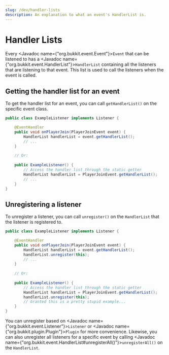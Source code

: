 ---
slug: /dev/handler-lists
description: An explanation to what an event's HandlerList is.
---

# Handler Lists

Every <Javadoc name={"org.bukkit.event.Event"}>`Event`</Javadoc> that can be listened to has a
<Javadoc name={"org.bukkit.event.HandlerList"}>`HandlerList`</Javadoc> containing all the listeners that are listening to that event.
This list is used to call the listeners when the event is called.

## Getting the handler list for an event

To get the handler list for an event, you can call `getHandlerList()` on the specific event class.

```java title="ExampleListener.java"
public class ExampleListener implements Listener {

    @EventHandler
    public void onPlayerJoin(PlayerJoinEvent event) {
        HandlerList handlerList = event.getHandlerList();
        // ...
    }
    
    // Or:
    
    public ExampleListener() {
        // Access the handler list through the static getter
        HandlerList handlerList = PlayerJoinEvent.getHandlerList();
        // ...
    }
}
```

## Unregistering a listener

To unregister a listener, you can call `unregister()` on the `HandlerList` that the listener is registered to.

```java title="ExampleListener.java"
public class ExampleListener implements Listener {

    @EventHandler
    public void onPlayerJoin(PlayerJoinEvent event) {
        HandlerList handlerList = event.getHandlerList();
        handlerList.unregister(this);
        // ...
    }
    
    // Or:
    
    public ExampleListener() {
        // Access the handler list through the static getter
        HandlerList handlerList = PlayerJoinEvent.getHandlerList();
        handlerList.unregister(this);
        // Granted this is a pretty stupid example...
    }
}
```

You can unregister based on <Javadoc name={"org.bukkit.event.Listener"}>`Listener`</Javadoc>
or <Javadoc name={"org.bukkit.plugin.Plugin"}>`Plugin`</Javadoc> for more convenience.
Likewise, you can also unregister all listeners for a specific event by calling
<Javadoc name={"org.bukkit.event.HandlerList#unregisterAll()"}>`unregisterAll()`</Javadoc> on the `HandlerList`.
